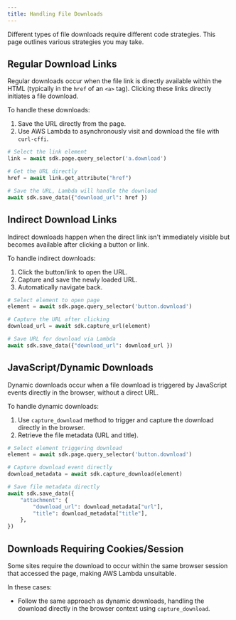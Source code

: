 ```yaml
---
title: Handling File Downloads
---
```

Different types of file downloads require different code strategies. This page outlines various strategies you may take.

## Regular Download Links
Regular downloads occur when the file link is directly available within the HTML (typically in the `href` of an `<a>` tag). Clicking these links directly initiates a file download.

To handle these downloads:

1. Save the URL directly from the page.
2. Use AWS Lambda to asynchronously visit and download the file with `curl-cffi`.

```python
# Select the link element
link = await sdk.page.query_selector('a.download')

# Get the URL directly
href = await link.get_attribute("href")

# Save the URL, Lambda will handle the download
await sdk.save_data({"download_url": href })
```

## Indirect Download Links

Indirect downloads happen when the direct link isn't immediately visible but becomes available after clicking a button or link.

To handle indirect downloads:

1. Click the button/link to open the URL.
2. Capture and save the newly loaded URL.
3. Automatically navigate back.

```python
# Select element to open page
element = await sdk.page.query_selector('button.download')

# Capture the URL after clicking
download_url = await sdk.capture_url(element)

# Save URL for download via Lambda
await sdk.save_data({"download_url": download_url })
```

## JavaScript/Dynamic Downloads

Dynamic downloads occur when a file download is triggered by JavaScript events directly in the browser, without a direct URL.

To handle dynamic downloads:

1. Use `capture_download` method to trigger and capture the download directly in the browser.
2. Retrieve the file metadata (URL and title).

```python
# Select element triggering download
element = await sdk.page.query_selector('button.download')

# Capture download event directly
download_metadata = await sdk.capture_download(element)

# Save file metadata directly
await sdk.save_data({
    "attachment": {
        "download_url": download_metadata["url"],
        "title": download_metadata["title"],
    },
})
```

## Downloads Requiring Cookies/Session

Some sites require the download to occur within the same browser session that accessed the page, making AWS Lambda unsuitable.

In these cases:

- Follow the same approach as dynamic downloads, handling the download directly in the browser context using `capture_download`.
